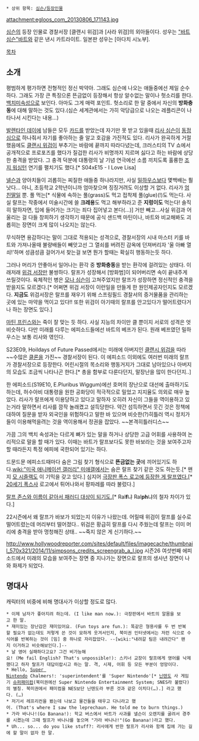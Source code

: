  * 상위 항목: [[심슨/등장인물]]

attachment:egloos_com_20130806_171143.jpg

[[심슨]]의 등장 인물로 경찰서장 [클랜시 위검]과 [사라 위검]의 외아들이다. 성우는 [["바트 심슨"바트]]와 같은 낸시 카트라이트. 일본판 성우는 [아다치 시노부].

[[목차]]
== 소개 ==
평범하게 평가하면 전형적인 정신 박약아. 그래도 심슨에 나오는 애들중에선 제일 순수하다. 그래도 가장 큰 특징으론 뜬금없이 등장해서 항상 알수없는 말이나 헛소리를 한다. [[백치미]]속성으로 보인다. 아마도 그게 매력 포인트. 헛소리로 한 말 중에서 자신의 '''방화충동'''에 대해 말하는 것도 있다.(심슨 세계관에서는 가히 악당급으로 나오는 레플리콘이 나타나서 시킨다는 내용...)

[[발렌타인 데이]]에 남들은 모두 [[카드]]를 받았는데 자기만 못 받고 있을때 [[리사 심슨]]이 [[동정]]심으로 하나줘서 자기를 좋아하는 줄 알고 호감을 가진적도 있다. 리사가 완곡하게 거절했음에도 [[클랜시 위검]]이 부추기는 바람에 끝까지 따라다녔는데, 크러스티의 TV 쇼에서 공개적으로 프로포즈를 했다가 질겁한 리사가 비명까지 지르며 싫다고 하는 바람에 상당한 충격을 받았다. 그 충격 덕분에 대통령의 날 기념 연극에선 소름 끼치도록 훌륭한 [[조지 워싱턴]] 연기를 펼치기도 했다.[* S04xE15 - I Love Lisa]

[[넬슨]]과 양아치들이 괴롭히는 찌질한 애들중 하나라지만, 사실 [[밀하우스]]보다 몇백배는 훨 낫다... 아니, 초등학교 2학년이니까 엄마찾으며 징징거려도 이상할 거 없다. 리사가 [[엄친딸]]일 뿐. 풀 먹는[* 식물에 속하는 풀(grass)도 먹고 접착제 풀(glue)(!)도 먹는다. 사실 랄프는 작중에서 미술시간에 쓸 '''크레용'''도 먹고 해부하라고 준 '''지렁이도''' 먹는다! 솔직히 말하자면, 입에 들어가는 크기는 죄다 집어넣고 본다(...)] 거만 빼고...사실 위검과 어울리는 걸 다들 창피하기 생각하기 때문에 공식 샌드백 마틴이나, 바트와 비교해봐도 괴롭히는 장면이 크게 많이 나오지는 않는다.

무식하면 용감하다는 말이 그대로 적용되는 성격으로, 경찰서장의 시내 마스터 키를 바트와 가져나올때 불량배들이 빼앗고선 그 열쇠를 버려진 감옥에 던져버리자 '울 아빠 열쇠!'하며 성큼성큼 걸어가서 찾는걸 보면 뭔가 할때는 확실히 행동하는듯 하다.

그러나 머리가 안좋아서 일어나는 환각 중 '''방화충동'''을 받는 환각에 걸려있는 상태다. 이래저래 [[위검 서장]]만 불쌍하다. 랄프가 성장해서 [방화범]이 되어버리면 속이 끝내주게 쓰릴것이다. 육체적인 병은 [[모나 심슨]]이 고쳐주었지만 랄프가 성장하면 정신적인 충격을 받을지도 모르겠다.[* 어쩌면 위검 서장이 이런일을 만들게 한 원인제공자인지도 모르겠다. '''지금도''' 위검서장은 랄프를 재우기 위해 스프링필드 경찰서의 증거물품을 관리하는 곳에 있는 마약을 먹이고 있다!! 또한 위검이 아기때의 랄프를 안고있다가 떨어트렸다거나 하는 장면도 있다.]

[[마틴 프린스]]와는 죽이 잘 맞는 듯 하다. 사실 지능의 차이만 클 뿐이지 서로의 성격은 엇비슷하다. 다만 미래를 다루는 에피소드들에선 바트의 베프가 된다. 원래 베프였던 밀하우스는 보통 리사와 엮인다.

S23E09, Hoildays of Future Passed에서는 미래에 아버지인 [[클랜시 위검]]을 따라 ~~수많은 [[클론]]을 가진~~ 경찰서장이 된다. 이 에피소드 이외에도 여러번 미래의 랄프가 경찰서장으로 등장한다. 어린시절의 목소리와 행동거지가 그대로 남아있으나 아버지의 모습도 조금씩 나타나곤 한다.[* 총을 함부로 다룬다던지, 말장난을 많이 한다던지..]

한 에피소드(S19E10, E.Pluribus Wiggum)에선 호머의 장난으로 대선에 출마하기도 하는데, 허수아비 대통령을 원한 공화당이 적극적으로 밀었고 지지율도 의외로 매우 높았다. 리사가 랄프에게 이용당하고 있다고 말하자 오히려 자신이 그들을 역이용하고 있는거라 말하면서 리사를 깜작 놀래켰고 설득당한다. 약간 섬득하면서 웃긴 것은 정책에 대하여 질문을 받자 외국인을 위험하다고 말한 바 있으며 비슷한(?)히틀러 역시 정치가들이 이용해먹을려는 것을 역이용해서 정권을 잡았다. ~~본격히틀러디스~~  

가끔 그의 백치 속성과는 다르게 뼈가 있는 말을 하거나 상당한 고급 어휘를 사용하여 논리적으로 말을 할 때가 있다. 이때는 바트가 랄프보다도 못한 바보라는 것을 보여주고자 할 때라든지 특정 에피에 국한되어 있기는 하다.

드문드문 에피소드때마다 숨은 그림 찾기 형식으로 '''뜬금없는 곳'''에 끼어있기도 하다.[[wiki:"미국 애니메이션 갤러리" 미애갤]]에서는 숨은 랄프 찾기 같은 것도 하는듯.[* 왠지 [[모 시즐랙]]도 이 기믹을 갖고 있다.] 심지어 [http://www.youtube.com/watch?v=7NDgUC3NPX4 극장판 폭스 로고에 등장한 게 랄프였다.][* [[20세기 폭스]]사 로고에서 튀어나와서 팡파레를 따라 불렀다.]

[http://pds8.egloos.com/pds/200801/23/39/f0003439_4796f4abc6b38.jpg 랄프 존스와 이름이 같아서 패러디 대상이 되기도.][* Ral'''f'''냐 Ral'''ph'''냐의 철자 차이가 있다.]

22시즌에서 왜 랄프가 바보가 되었는지 이유가 나왔는데. 어릴때 위검이 랄프를 실수로 떨어트렸는데 머리부터 떨어졌다.. 위검은 황급히 랄프를 다시 주웠는데 랄프는 이미 머리에 충격을 받아 멍청해진 상태.. ~~죽지 않은 게 신기하다.~~



http://www.hollywoodreporter.com/sites/default/files/imagecache/thumbnail_570x321/2014/11/simpsons_credits_screengrab_a_l.jpg
시즌26 여섯번째 에피소드에서 미래의 모습을 보여주는 장면 중 지나가는 장면으로 랄프의 생사년 장면이 나와 화제가 되었다.

== 명대사 ==
캐릭터의 비중에 비해 명대사가 이상할 정도로 많다.

 * 이제 남자가 좋아지려 하는데. (I like man now.): 극장판에서 바트의 알몸을 보고 한 말.
 * 재미있는 장난감은 재미있어요. (Fun toys are fun.): 똑같은 형용사를 두 번 반복할 필요가 없는데도 저렇게 쓴 것이 묘하게 웃겨서인지, 북미권 인터넷에서는 저런 식으로 수식어를 반복하는 것이 [밈] 중 하나로 자리잡았다. --[wiki:"내려갈 팀은 내려간다" 왠지 이거하고 비슷해보인다.]--
 * 날 영어 실패하다고요? 그건 비가능해요! (Me fail English? That's unpossible!): 스키너 교장이 랄프에게 영어를 낙제했다고 하자 랄프가 대답이랍시고 하는 말. 격, 시제, 어휘 등 모든 부분이 엉망이다.
 * Hello, [[슈퍼패미컴|Super Nintendo]] Chalmers!: 'superintendent'를 'Super Nintendo'[* [[닌텐도]] 사 게임기 [[슈퍼패미컴]](북미권에선 Super Nintendo Entertainment System; SNES라 불렸다)의 별칭. 북미권에서 패미컴을 NES보단 닌텐도라 부른 것과 같은 이치다(…).] 라고 했다. (…)
 * 저기서 레프리컨을 봤는데 나보고 물건들을 태우고 다니라고 했어. (That's where I saw the leprechaun. He told me to burn things.)
 * 가라 바나나!(Go Banana!): 학교 버스에서 바트가 사과를 넬슨이 오렌지를 굴려서 경주를 시켰는데 그때 랄프가 바나나를 놓으며 "가라 바나나!"(Go Banana!)라고 했다.
 * Uh... so... do you like stuff?: 리사에게 반한 랄프가 리사와 함께 집에 가는 길에 할 말이 없자 한 말.
